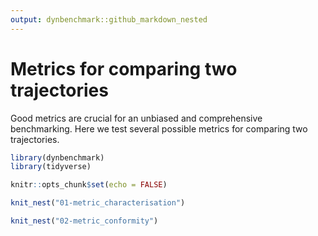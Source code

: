 ```yaml
---
output: dynbenchmark::github_markdown_nested
---
```


# Metrics for comparing two trajectories

Good metrics are crucial for an unbiased and comprehensive benchmarking. Here we test several possible metrics for comparing two trajectories.

```r
library(dynbenchmark)
library(tidyverse)

knitr::opts_chunk$set(echo = FALSE)
```

```r
knit_nest("01-metric_characterisation")
```

```r
knit_nest("02-metric_conformity")
```
